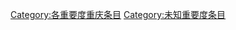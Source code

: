 {{emptycat}}
{{Articles by Importance|topic=重庆|portal=重庆|format=toc}}
{{Wikipedia category}}

[[Category:各重要度重庆条目|Category:各重要度重庆条目]]
[[Category:未知重要度条目|Category:未知重要度条目]]